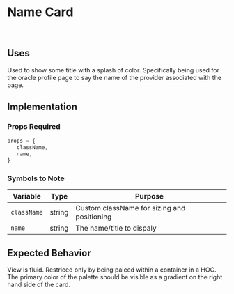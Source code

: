 # Name Card

<br />

## Uses

Used to show some title with a splash of color. Specifically being used for the oracle profile page to say the name of the provider associated with the page.

## Implementation

### Props Required

```JavaScript
props = {
   className,
   name,
}
```

### Symbols to Note

| Variable    | Type   | Purpose                                     |
| ----------- | ------ | ------------------------------------------- |
| `className` | string | Custom className for sizing and positioning |
| `name`      | string | The name/title to dispaly                   |

## Expected Behavior

View is fluid. Restriced only by being palced within a container in a HOC.<br />
The primary color of the palette should be visible as a gradient on the right hand side of the card.
